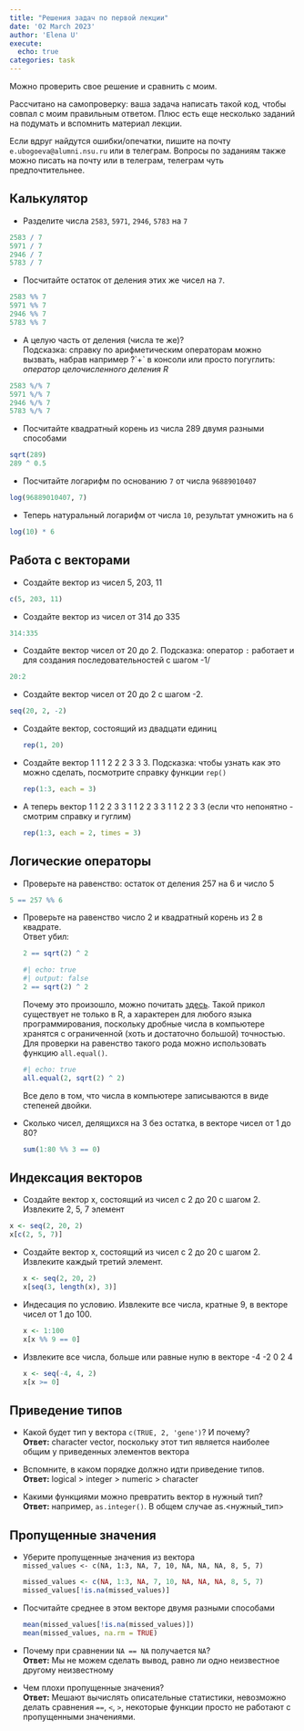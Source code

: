 ```yaml
---
title: "Решения задач по первой лекции"
date: '02 March 2023'
author: 'Elena U'
execute: 
  echo: true
categories: task
---
```


Можно проверить свое решение и сравнить с моим.

Рассчитано на самопроверку: ваша задача написать такой код, чтобы совпал с моим правильным ответом. Плюс есть еще несколько заданий на подумать и вспомнить материал лекции.

Если вдруг найдутся ошибки/опечатки, пишите на почту `e.ubogoeva@alumni.nsu.ru` или в телеграм. Вопросы по заданиям также можно писать на почту или в телеграм, телеграм чуть предпочтительнее.

## Калькулятор

-   Разделите числа `2583`, `5971`, `2946`, `5783` на `7`

```r
2583 / 7
5971 / 7
2946 / 7
5783 / 7
```

-   Посчитайте остаток от деления этих же чисел на `7`.

```r
2583 %% 7
5971 %% 7
2946 %% 7
5783 %% 7
```

-   А целую часть от деления (числа те же)?\
    Подсказка: справку по арифметическим операторам можно вызвать, набрав например ?\`+\` в консоли или просто погуглить: *оператор целочисленного деления R*

```r
2583 %/% 7
5971 %/% 7
2946 %/% 7
5783 %/% 7
```

-   Посчитайте квадратный корень из числа 289 двумя разными способами

```r
sqrt(289)
289 ^ 0.5
```

-   Посчитайте логарифм по основанию `7` от числа `96889010407`

```r
log(96889010407, 7)
```

-   Теперь натуральный логарифм от числа `10`, результат умножить на `6`

```r
log(10) * 6
```

## Работа с векторами

-   Создайте вектор из чисел 5, 203, 11

```r
c(5, 203, 11)
```

-   Создайте вектор из чисел от 314 до 335

```r
314:335
```

-   Создайте вектор чисел от 20 до 2. Подсказка: оператор `:` работает и для создания последовательностей с шагом -1/

```r
20:2
```

-   Создайте вектор чисел от 20 до 2 с шагом -2.

```r
seq(20, 2, -2)
```

-   Создайте вектор, состоящий из двадцати единиц

    ```r
    rep(1, 20)
    ```

-   Создайте вектор 1 1 1 2 2 2 3 3 3. Подсказка: чтобы узнать как это можно сделать, посмотрите справку функции `rep()`

    ```r
    rep(1:3, each = 3)
    ```

-   А теперь вектор 1 1 2 2 3 3 1 1 2 2 3 3 1 1 2 2 3 3 (если что непонятно - смотрим справку и гуглим)

    ```r
    rep(1:3, each = 2, times = 3)
    ```

## Логические операторы

-   Проверьте на равенство: остаток от деления 257 на 6 и число 5

```r
5 == 257 %% 6
```

-   Проверьте на равенство число 2 и квадратный корень из 2 в квадрате.\
    Ответ убил:

    ```r
    2 == sqrt(2) ^ 2
    ```

    ```r
    #| echo: true
    #| output: false
    2 == sqrt(2) ^ 2
    ```

    Почему это произошло, можно почитать [здесь](https://cran.r-project.org/doc/FAQ/R-FAQ.html#Why-doesn_0027t-R-think-these-numbers-are-equal_003f). Такой прикол существует не только в R, а характерен для любого языка программирования, поскольку дробные числа в компьютере хранятся с ограниченной (хоть и достаточно большой) точностью. Для проверки на равенство такого рода можно использовать функцию `all.equal()`.

    ```r
    #| echo: true
    all.equal(2, sqrt(2) ^ 2)
    ```

    ::: callout-note
    Все дело в том, что числа в компьютере записываются в виде степеней двойки.
    :::

-   Сколько чисел, делящихся на 3 без остатка, в векторе чисел от 1 до 80?

    ```r
    sum(1:80 %% 3 == 0)
    ```

## Индексация векторов

-   Создайте вектор x, состоящий из чисел с 2 до 20 с шагом 2. Извлеките 2, 5, 7 элемент

```r
x <- seq(2, 20, 2)
x[c(2, 5, 7)]
```

-   Создайте вектор x, состоящий из чисел с 2 до 20 с шагом 2. Извлеките каждый третий элемент.

    ```r
    x <- seq(2, 20, 2)
    x[seq(3, length(x), 3)]
    ```

-   Индесация по условию. Извлеките все числа, кратные 9, в векторе чисел от 1 до 100.

    ```r
    x <- 1:100
    x[x %% 9 == 0]
    ```

-   Извлеките все числа, больше или равные нулю в векторе -4 -2 0 2 4

    ```r
    x <- seq(-4, 4, 2)
    x[x >= 0]
    ```

## Приведение типов

-   Какой будет тип у вектора `c(TRUE, 2, 'gene')`? И почему?\
    **Ответ:** character vector, поскольку этот тип является наиболее общим у приведенных элементов вектора

-   Вспомните, в каком порядке должно идти приведение типов.\
    **Ответ:** logical \> integer \> numeric \> character

-   Какими функциями можно превратить вектор в нужный тип?\
    **Ответ:** например, `as.integer()`. В общем случае as.\<нужный_тип\>

## Пропущенные значения

-   Уберите пропущенные значения из вектора\
    `missed_values <- c(NA, 1:3, NA, 7, 10, NA, NA, NA, 8, 5, 7)`

    ```r
    missed_values <- c(NA, 1:3, NA, 7, 10, NA, NA, NA, 8, 5, 7)
    missed_values[!is.na(missed_values)]
    ```

-   Посчитайте среднее в этом векторе двумя разными способами

    ```r
    mean(missed_values[!is.na(missed_values)])
    mean(missed_values, na.rm = TRUE)
    ```

-   Почему при сравнении `NA == NA` получается `NA`?\
    **Ответ:** Мы не можем сделать вывод, равно ли одно неизвестное другому неизвестному

-   Чем плохи пропущенные значения?\
    **Ответ:** Мешают вычислять описательные статистики, невозможно делать сравнения `==`, `<`, `>`, некоторые функции просто не работают с пропущенными значениями.
